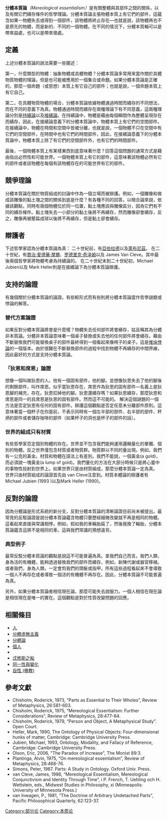 {{inappropriate tone|time=2015-12-26T08:24:27+00:00}}
{{no footnotes|time=2015-12-26T08:24:27+00:00}}
'''分體本質論'''''（Mereological essentialism）''是有關整體與其部件之間的關係，以及有關它們續存條件的哲學理論。分體本質論主張物體本質上有它們的部件，這蘊含如果一物體失去或得到一個部件，該物體將終止存在—也就是說，該物體再也不是原先的物體，而是新的、不同的一個物體。在不同的情況下，分體本質輪可以是帶來益處，也可以是帶來壞處。

== 定義 ==
上述分體本質論的說法需要一些闡述：

第一，什麼類型的物體：抽象物體或具體物體？分體本質論多常用來當作關於具體物質物體的理論，但是也可能被應用於一個集合或命題。如果分體本質論是正確的，那麼一個命題（或思想）本質上有它自己的部件；也就是說，一個命題本質上有它自己。

第二，在具體物質物體的場合，分體本質論依據物體通過時間而續存的不同想法，而在不同的意義下為真。物體通過時間而續存在兩種理論下有不同意義，這兩種理論分別是[[持續論|持續論]]以及[[接續論|接續論]]。在持續論中，物體是藉由每個瞬間作為整體呈現存在而續存，因此，在接續論意義下的分體本質論中，物體本質上有它們的空間部件。在接續論中，物體在時間和空間中皆被分離，也就是說，一個物體不只在空間中有它們的空間部件，在時間中也有它們的時間部件，因此，在接續論意義下的分體本質論中，物體本質上除了有它們的空間部件外，也有它們的時間部件。

最後，一個物體本質上有某樣東西到底意味著什麼？回答這個問題的通常方式是藉由指出必然性和可能世界。一個物體本質上有它的部件，這意味著該物體必然有它的部件或者該物體在每個有該物體存在的可能世界有它的部件。

== 競爭理論 ==
分體本質論在關於物質組成的討論中作為一個立場而被辯護。例如，一個雕像和做成該雕像的黏土塊之間的關係到底是什麼？有各種不同的回答。以暗合論來說，依據該觀點，同時有兩個物體位於同一位置，黏土塊應該與雕像區分，因為它們有不同的續存條件。黏土塊失去一小部分的黏土後將不再續存，然而雕像卻會續存，反之，雕像再被壓扁成球以後將不再續存，但是黏土卻會續存。

== 辯護者 ==
下述哲學家認為分體本質論為真：
二十世紀前，有[[亞伯拉德|亞伯拉德]]以及[[萊布尼茲|萊布尼茲]]。
在二十世紀，有[[喬治·愛德華·摩爾|喬治·愛德華·摩爾]]、[[罗德里克·奇泽姆|罗德里克·奇泽姆]]以及 James Van Cleve。其中最後兩個哲學家將物體考慮為持續論的。
在二十世紀末到二十世紀初，Michael Jubien以及 Mark Heller則是在接續論下為分體本質論辯護。

==支持的論證==
有幾個關於分體本質論的論證。有些較形式而有些則將分體本質論當作哲學謎題或悖論的解答。

=== 替代方案論證 ===
如果反對分體本質論將會是什麼樣？物體失去任何部件將會續存，姑且稱其為分體非本質論。分體非本質論意味著一個桌子替換或失去他的任何部件將會續存。藉由不斷替換我們可能替換桌子的部件最終得到一個看起來像椅子的桌子。這是[[堆垛悖論|堆垛悖論]]的一個版本。由於很難在不斷替換部件的過程中找到物體不再續存的中間界線，因此最好的方式是支持分體本質論。

=== 「狄恩和席恩」論證 ===
想像一個叫做狄恩的人。他有一個固有部件，他的腳。並想像狄恩失去了他的腳後的剩餘部件，叫作席恩。似乎當狄恩存在，席恩作為狄恩的固有部件—名義上是狄恩腳的補充，存在。狄恩扣掉他的腳。狄恩還續存嗎？如果狄恩續存，那麼狄恩和席恩是同一的且席恩是狄恩的固有部件。然而這不可能的。
解決這個謎題的一個方法是否定狄恩有任何的固有部件。辯護這個觀點是否定任意未分離部件原則。這意味著當一個杯子在你面前，不表示同時有一個左半部的部件、右半部的部件、杯炳的部件或者儲存咖啡的部件（如果杯子的洞也是杯子的部件的話）。

=== 世界的組成只有材質 ===
有些哲學家否定個別物體的存在。世界並不包含我們能夠運用邏輯量化的單獨、個別的物體。反之世界僅包含材質或者物質群。物質群以不同的量出現。例如，我們有一公克的黃金。材質和物體在語法上有差別。我們不能說，一個黃金(a gold)，而必須說一塊黃金(a lump of gold)。我們量化的方法在大部分時候只是將心靈中的事物性投射到世界上。如果世界只是由材質組成，那麼分體本質論一定為真。
世界只由材質組成的論證首先由 van Cleve注意到。材質本體論的辯護者有Michael Jubien (1993 )以及Mark Heller (1990)。

== 反對的論證 ==
因為分體論是形式系統的新分支，反對分體本質論的清晰論證目前尚未被提出。最常見的反駁論證是說分體本質論蘊含物體只要歷經細微改變就不再是相同的物體。這看起來直接與常識相悖。例如，假如我的車輪胎扁了，然後我換了輪胎，分體本質論蘊含這將不是相同的車。這與我們常識的預想違背。

=== 典型例子 ===
最常反駁分體本質論的觀點是說這不可能普遍為真。拿我們自己而言。我們人類，身為活的有機體，能夠透過替換我們的部件而續存，例如，新陳代謝或器官移植。或者我們，身為人類，一定會剪我們的頭髮或指甲。所有這些過程看起來不會導致一個人不再存在或者導致一個活的有機體不再存在。因此，分體本質論不可能普遍為真。

另外，如果分體本質論者相信現在論，那麼可能失去說服力。一個人相信在現在論是相信現在是唯一的實在。這個觀點是對於性質改變問題的回應。

== 相關條目 ==
* [[人|人]]
* [[分體虛無主義|分體虛無主義]]
* [[分體論_(邏輯學)|分體論]]
* [[個人|個人]]
* {{le|彼得·范·因維根|Peter van Inwagen}}
* [[忒修斯之船|忒修斯之船]]
* [[同一性與變化|同一性與變化]]
* [[自性_(佛教)|自性 (佛教)]]

== 參考文獻 ==
* Chisholm, Roderick, 1973, “Parts as Essential to Their Wholes”, Review of Metaphysics, 26:581-603.
* Chisholm, Roderick, 1975, “Mereological Essentialism: Further Considerations”, Review of Metaphysics, 28:477-84.
* Chisholm, Roderick, 1979, “Person and Object, A Metaphysical Study”. Open Court.
* Heller, Mark, 1990, The Ontology of Physical Objects: Four-dimensional hunks of matter, Cambridge: Cambridge University Press.
* Jubien, Michael, 1993, Ontology, Modality, and Fallacy of Reference, Cambridge: Cambridge University Press.
* Olson, Eric, 2006, "The Paradox of Increase", The Monist 89:3.
* Plantinga, Alvin, 1975, “On mereological essentialism”, Review of Metaphysics, 28:468-76. 
* Simons, Peter, 1987. Parts: A Study in Ontology. Oxford Univ. Press.
* van Cleve, James, 1986, “Mereological Essentialism, Mereological Conjunctivism and Identity Through Time”, i P. French, T. Uehling och H. Wettstein, eds., Midwest Studies in Philosophy, xi (Minneapolis: University of Minnesota Press.)
* van Inwagen, P., 1981, “The Doctrine of Arbitrary Undetached Parts”, Pacific Philosophical Quarterly, 62:123-37.

[[Category:部分论|Category:部分论]]
[[Category:本质论|Category:本质论]]